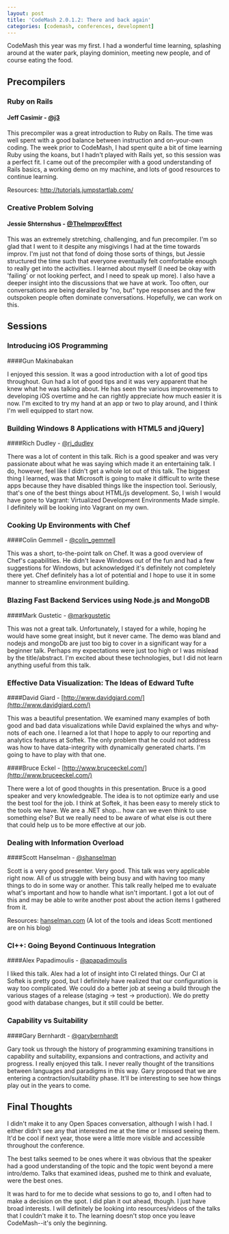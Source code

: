 ```yaml
---
layout: post
title: 'CodeMash 2.0.1.2: There and back again'
categories: [codemash, conferences, development]
---
```


CodeMash this year was my first. I had a wonderful time learning, splashing around at the water park, playing dominion, meeting new people, and of course eating the food.

## Precompilers

### Ruby on Rails

#### Jeff Casimir - [@j3](https://twitter.com/#!/j3)

This precompiler was a great introduction to Ruby on Rails. The time was well spent with a good balance between instruction and on-your-own coding. The week prior to CodeMash, I had spent quite a bit of time learning Ruby using the koans, but I hadn't played with Rails yet, so this session was a perfect fit. I came out of the precompiler with a good understanding of Rails basics, a working demo on my machine, and lots of good resources to continue learning.

Resources: http://tutorials.jumpstartlab.com/

### Creative Problem Solving

#### Jessie Shternshus - [@TheImprovEffect](https://twitter.com/#!/TheImprovEffect)

This was an extremely stretching, challenging, and fun precompiler. I'm so glad that I went to it despite any misgivings I had at the time towards improv. I'm just not that fond of doing those sorts of things, but Jessie structured the time such that everyone eventually felt comfortable enough to really get into the activities. I learned about myself (I need be okay with 'failing' or not looking perfect, and I need to speak up more). I also have a deeper insight into the discussions that we have at work. Too often, our conversations are being derailed by "no, but" type responses and the few outspoken people often dominate conversations. Hopefully, we can work on this.

## Sessions

### Introducing iOS Programming

####Gun Makinabakan

I enjoyed this session. It was a good introduction with a lot of good tips throughout. Gun had a lot of good tips and it was very apparent that he knew what he was talking about. He has seen the various improvements to developing iOS overtime and he can rightly appreciate how much easier it is now. I'm excited to try my hand at an app or two to play around, and I think I'm well equipped to start now.

### Building Windows 8 Applications with HTML5 and jQuery]

####Rich Dudley - [@rj_dudley](https://twitter.com/#!/rj_dudley)

There was a lot of content in this talk. Rich is a good speaker and was very passionate about what he was saying which made it an entertaining talk. I do, however, feel like I didn't get a whole lot out of this talk. The biggest thing I learned, was that Microsoft is going to make it difficult to write these apps because they have disabled things like the inspection tool. Seriously, that's one of the best things about HTML/js development. So, I wish I would have gone to Vagrant: Virtualized Development Environments Made simple. I definitely will be looking into Vagrant on my own.

### Cooking Up Environments with Chef

####Colin Gemmell - [@colin_gemmell](https://twitter.com/#!/colin_gemmell)

This was a short, to-the-point talk on Chef. It was a good overview of Chef's capabilities. He didn't leave Windows out of the fun and had a few suggestions for Windows, but acknowledged it's definitely not completely there yet. Chef definitely has a lot of potential and I hope to use it in some manner to streamline environment building.

### Blazing Fast Backend Services using Node.js and MongoDB

####Mark Gustetic - [@markgustetic](https://twitter.com/#!/markgustetic)

This was not a great talk. Unfortunately, I stayed for a while, hoping he would have some great insight, but it never came. The demo was bland and nodejs and mongoDb are just too big to cover in a significant way for a beginner talk. Perhaps my expectations were just too high or I was mislead by the title/abstract. I'm excited about these technologies, but I did not learn anything useful from this talk.

### Effective Data Visualization: The Ideas of Edward Tufte

####David Giard - [http://www.davidgiard.com/](http://www.davidgiard.com/)

This was a beautiful presentation. We examined many examples of both good and bad data visualizations while David explained the whys and why-nots of each one. I learned a lot that I hope to apply to our reporting and analytics features at Softek. The only problem that he could not address was how to have data-integrity with dynamically generated charts. I'm going to have to play with that one.

####Bruce Eckel - [http://www.bruceeckel.com/](http://www.bruceeckel.com/)

There were a lot of good thoughts in this presentation. Bruce is a good speaker and very knowledgeable. The idea is to not optimize early and use the best tool for the job. I think at Softek, it has been easy to merely stick to the tools we have. We are a .NET shop... how can we even think to use something else? But we really need to be aware of what else is out there that could help us to be more effective at our job.

### Dealing with Information Overload

####Scott Hanselman - [@shanselman](https://twitter.com/#!/shanselman)

Scott is a very good presenter. Very good. This talk was very applicable right now. All of us struggle with being busy and with having too many things to do in some way or another. This talk really helped me to evaluate what's important and how to handle what isn't important. I got a lot out of this and may be able to write another post about the action items I gathered from it.

Resources: [hanselman.com](http://www.hanselman.com/) (A lot of the tools and ideas Scott mentioned are on his blog)

### CI++: Going Beyond Continuous Integration

####Alex Papadimoulis - [@apapadimoulis](https://twitter.com/#!/apapadimoulis)

I liked this talk. Alex had a lot of insight into CI related things. Our CI at Softek is pretty good, but I definitely have realized that our configuration is way too complicated. We could do a better job at seeing a build through the various stages of a release (staging -> test -> production). We do pretty good with database changes, but it still could be better.

### Capability vs Suitability

####Gary Bernhardt - [@garybernhardt](https://twitter.com/#!/garybernhardt)

Gary took us through the history of programming examining transitions in capability and suitability, expansions and contractions, and activity and progress. I really enjoyed this talk. I never really thought of the transitions between languages and paradigms in this way. Gary proposed that we are entering a contraction/suitability phase. It'll be interesting to see how things play out in the years to come.

## Final Thoughts

I didn't make it to any Open Spaces conversation, although I wish I had. I either didn't see any that interested me at the time or I missed seeing them. It'd be cool if next year, those were a little more visible and accessible throughout the conference.

The best talks seemed to be ones where it was obvious that the speaker had a good understanding of the topic and the topic went beyond a mere intro/demo. Talks that examined ideas, pushed me to think and evaluate, were the best ones.

It was hard to for me to decide what sessions to go to, and I often had to make a decision on the spot. I did plan it out ahead, though. I just have broad interests. I will definitely be looking into resources/videos of the talks that I couldn't make it to. The learning doesn't stop once you leave CodeMash--it's only the beginning.
